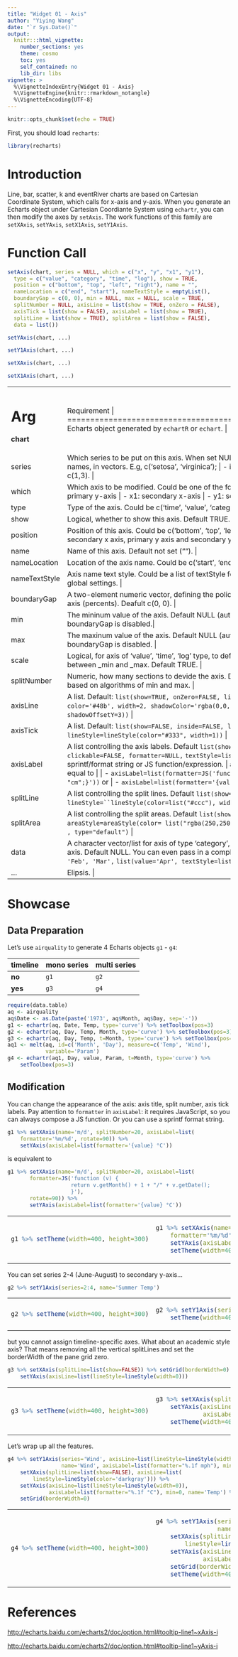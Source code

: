 ---
title: "Widget 01 - Axis"
author: "Yiying Wang"
date: "`r Sys.Date()`"
output: 
  knitr:::html_vignette:
    number_sections: yes
    theme: cosmo
    toc: yes
    self_contained: no
    lib_dir: libs
vignette: >
  %\VignetteIndexEntry{Widget 01 - Axis}
  %\VignetteEngine{knitr::rmarkdown_notangle}
  %\VignetteEncoding{UTF-8}
---

```{r setup, include=FALSE}
knitr::opts_chunk$set(echo = TRUE)
```

First, you should load `recharts`:
```{r}
library(recharts)
```

# Introduction

Line, bar, scatter, k and eventRiver charts are based on Cartesian Coordinate System, which calls for x-axis and y-axis. When you generate an Echarts object under Cartesian Coordiante System using `echartr`, you can then modify the axes by `setAxis`. The work functions of this family are `setXAxis`, `setYAxis`, `setX1Axis`, `setY1Axis`.

# Function Call

```r
setAxis(chart, series = NULL, which = c("x", "y", "x1", "y1"),
  type = c("value", "category", "time", "log"), show = TRUE,
  position = c("bottom", "top", "left", "right"), name = "",
  nameLocation = c("end", "start"), nameTextStyle = emptyList(),
  boundaryGap = c(0, 0), min = NULL, max = NULL, scale = TRUE,
  splitNumber = NULL, axisLine = list(show = TRUE, onZero = FALSE),
  axisTick = list(show = FALSE), axisLabel = list(show = TRUE),
  splitLine = list(show = TRUE), splitArea = list(show = FALSE),
  data = list())

setYAxis(chart, ...)

setY1Axis(chart, ...)

setXAxis(chart, ...)

setX1Axis(chart, ...)
```

+-------------+----------------------------------------------------------------+
|   Arg       |  Requirement                                                |
+=============+================================================================+
|**chart**    | Echarts object generated by `echartR` or `echart`.  |
+-------------+----------------------------------------------------------------+
| series      | Which series to be put on this axis. When set NULL, apply to all. Could be: |
|             |                |
|             | - series names, in vectors. E.g, c('setosa', 'virginica'); |
|             | - index of series, in vectors. E.g., 1:2 or c(1,3). |
+-------------+----------------------------------------------------------------+
| which       | Which axis to be modified. Could be one of the following: |
|             |        |
|             | - x: primary x-axis |
|             | - y: primary y-axis |
|             | - x1: secondary x-axis |
|             | - y1: secondary y-axis |
+-------------+----------------------------------------------------------------+
| type        | Type of the axis. Could be c('time', 'value', 'category', 'log'). Default 'value'. |
+-------------+----------------------------------------------------------------+
| show        | Logical, whether to show this axis. Default TRUE. |
+-------------+----------------------------------------------------------------+
| position    | Position of this axis. Could be c('bottom', 'top', 'left', 'right') (default for primary x axis, secondary x axis, primary y axis and secondary y axis, respectively.) |
+-------------+----------------------------------------------------------------+
| name        | Name of this axis. Default not set (""). |
+-------------+----------------------------------------------------------------+
|nameLocation | Location of the axis name. Could be c('start', 'end'). Default 'end'. |
+-------------+----------------------------------------------------------------+
|nameTextStyle| Axis name text style. Could be a list of textStyle features. Default following textStyle global settings. |
+-------------+----------------------------------------------------------------+
| boundaryGap | A two-element numeric vector, defining the policy of the space at the two ends of the axis (percents). Deafult c(0, 0). |
+-------------+----------------------------------------------------------------+
| min         | The mininum value of the axis. Default NULL (automatic). If a numeric value is set, boundaryGap is disabled.|
+-------------+----------------------------------------------------------------+
| max         | The maxinum value of the axis. Default NULL (automatic). If a numeric value is set, boundaryGap is disabled. |
+-------------+----------------------------------------------------------------+
| scale       | Logical, for axis of 'value', 'time', 'log' type, to define whether zoom the scale to the range between _min and _max. Default TRUE. |
+-------------+----------------------------------------------------------------+
| splitNumber | Numeric, how many sections to devide the axis. Default NULL, automatically deviding based on algorithms of min and max. |
+-------------+----------------------------------------------------------------+
| axisLine    | A list. Default: `list(show=TRUE, onZero=FALSE, lineStyle=lineStyle(` `type='solid', color='#48b', width=2, shadowColor='rgba(0,0,0,0)',` `shadowBlur=5, shadowOffsetX=3, shadowOffsetY=3))`  |
+-------------+----------------------------------------------------------------+
| axisTick    | A list. Default: `list(show=FALSE, inside=FALSE, length=5,` `lineStyle=lineStyle(color="#333", width=1))` |
+-------------+----------------------------------------------------------------+
| axisLabel   | A list controlling the axis labels. Default `list(show=TRUE, rotate=0, margin=8,` `clickable=FALSE, formatter=NULL,` `textStyle=list(color="#333"))` |
|             | `formatter` could be a sprintf/format string or JS function/expression. |
|             | `axisLabel=list(formatter="%s cm")` is equal to |
|             |                                |
|             | - `axisLabel=list(formatter=JS('function (value) {return value + "cm";}'))` or |
|             | - `axisLabel=list(formatter='{value} cm')`
+-------------+----------------------------------------------------------------+
| splitLine   | A list controlling the split lines. Default `list(show=TRUE, lineStyle=``lineStyle(color=list("#ccc"), width=1, type="solid"))`  |
+-------------+----------------------------------------------------------------+
| splitArea   | A list controlling the split areas. Default `list(show=FALSE, onGap=NULL,` `areaStyle=areaStyle(color= list("rgba(250,250,250,0.3)",` `"rgba(200,200,200,0.3)") , type="default")` |
+-------------+----------------------------------------------------------------+
| data        | A character vector/list for axis of type 'category', to define the text labels shown in this axis. Default NULL. You can even pass in a complicated list with textSytle list: `list('Jan', 'Feb', 'Mar',` `list(value='Apr', textStyle=list(color='red', ...)), 'May', ...)`  |
+-------------+----------------------------------------------------------------+
| ...         | Elipsis.  |
+-------------+----------------------------------------------------------------+


# Showcase

## Data Preparation

Let's use `airquality` to generate 4 Echarts objects `g1` - `g4`: 

**timeline**  | **mono series** | **multi series**
--------------|-----------------|-----------------
**no**        |  `g1`           |  `g2`
**yes**       |  `g3`           |  `g4`

```{r}
require(data.table)
aq <- airquality
aq$Date <- as.Date(paste('1973', aq$Month, aq$Day, sep='-'))
g1 <- echartr(aq, Date, Temp, type='curve') %>% setToolbox(pos=3)
g2 <- echartr(aq, Day, Temp, Month, type='curve') %>% setToolbox(pos=3)
g3 <- echartr(aq, Day, Temp, t=Month, type='curve') %>% setToolbox(pos=3)
aq1 <- melt(aq, id=c('Month', 'Day'), measure=c('Temp', 'Wind'), 
            variable='Param')
g4 <- echartr(aq1, Day, value, Param, t=Month, type='curve') %>% 
    setToolbox(pos=3)
```


## Modification

You can change the appearance of the axis: axis title, split number, axis tick labels. Pay attention to `formatter` in `axisLabel`: it requires JavaScript, so you can always compose a JS function. Or you can use a sprintf format string.

```r
g1 %>% setXAxis(name='m/d', splitNumber=20, axisLabel=list(
    formatter='%m/%d', rotate=90)) %>%
    setYAxis(axisLabel=list(formatter='{value} °C')) 
```
is equivalent to

```r
g1 %>% setXAxis(name='m/d', splitNumber=20, axisLabel=list(
       formatter=JS('function (v) {
                    return v.getMonth() + 1 + "/" + v.getDate();
                    }'),
       rotate=90)) %>%
       setYAxis(axisLabel=list(formatter='{value} °C'))
```

<table>
<tr><td>
```{r, echo=FALSE}
g1 %>% setTheme(width=400, height=300)
```
</td><td>
```{r, echo=FALSE}
g1 %>% setXAxis(name='m/d', splitNumber=20, axisLabel=list(
    formatter='%m/%d', rotate=90)) %>%
    setYAxis(axisLabel=list(formatter='{value} °C')) %>%
    setTheme(width=400, height=300)
```
</td></tr>
</table>

You can set series 2-4 (June-August) to secondary y-axis...

```r
g2 %>% setY1Axis(series=2:4, name='Summer Temp')
```

<table>
<tr><td>
```{r,echo=FALSE}
g2 %>% setTheme(width=400, height=300)
```
</td><td>
```{r,echo=FALSE}
g2 %>% setY1Axis(series=2:4, name='Summer Temp') %>% 
    setTheme(width=400, height=300)
```
</td></tr>
</table>


but you cannot assign timeline-specific axes. What about an academic style axis? That means removing all the vertical splitLines and set the borderWidth of the pane grid zero.

```r
g3 %>% setXAxis(splitLine=list(show=FALSE)) %>% setGrid(borderWidth=0) %>%
    setYAxis(axisLine=list(lineStyle=lineStyle(width=0)))
```

<table>
<tr><td>
```{r,echo=FALSE}
g3 %>% setTheme(width=400, height=300)
```
</td><td>
```{r,echo=FALSE}
g3 %>% setXAxis(splitLine=list(show=FALSE)) %>% setGrid(borderWidth=0) %>%
    setYAxis(axisLine=list(lineStyle=lineStyle(width=0)), 
             axisLabel=list(formatter="%.1f °C")) %>% 
    setTheme(width=400, height=300)
```
</td></tr>
</table>


Let's wrap up all the features. 

```r
g4 %>% setY1Axis(series='Wind', axisLine=list(lineStyle=lineStyle(width=0)), 
                 name='Wind', axisLabel=list(formatter="%.1f mph"), min=0) %>%
    setXAxis(splitLine=list(show=FALSE), axisLine=list(
        lineStyle=lineStyle(color='darkgray'))) %>% 
    setYAxis(axisLine=list(lineStyle=lineStyle(width=0)), 
             axisLabel=list(formatter="%.1f °C"), min=0, name='Temp') %>% 
    setGrid(borderWidth=0)
```

<table>
<tr><td>
```{r,echo=FALSE}
g4 %>% setTheme(width=400, height=300)
```
</td><td>
```{r,echo=FALSE}
g4 %>% setY1Axis(series='Wind', axisLine=list(lineStyle=lineStyle(width=0)), 
                 name='Wind', axisLabel=list(formatter="%.1f mph"), min=0) %>%
    setXAxis(splitLine=list(show=FALSE), axisLine=list(
        lineStyle=lineStyle(color='darkgray'))) %>% 
    setYAxis(axisLine=list(lineStyle=lineStyle(width=0)), 
             axisLabel=list(formatter="%.1f °C"), min=0, name='Temp') %>% 
    setGrid(borderWidth=0) %>%
    setTheme(width=400, height=300)
```
</td></tr>
</table>

# References

<http://echarts.baidu.com/echarts2/doc/option.html#tooltip-line1~xAxis-i>

<http://echarts.baidu.com/echarts2/doc/option.html#tooltip-line1~yAxis-i>
